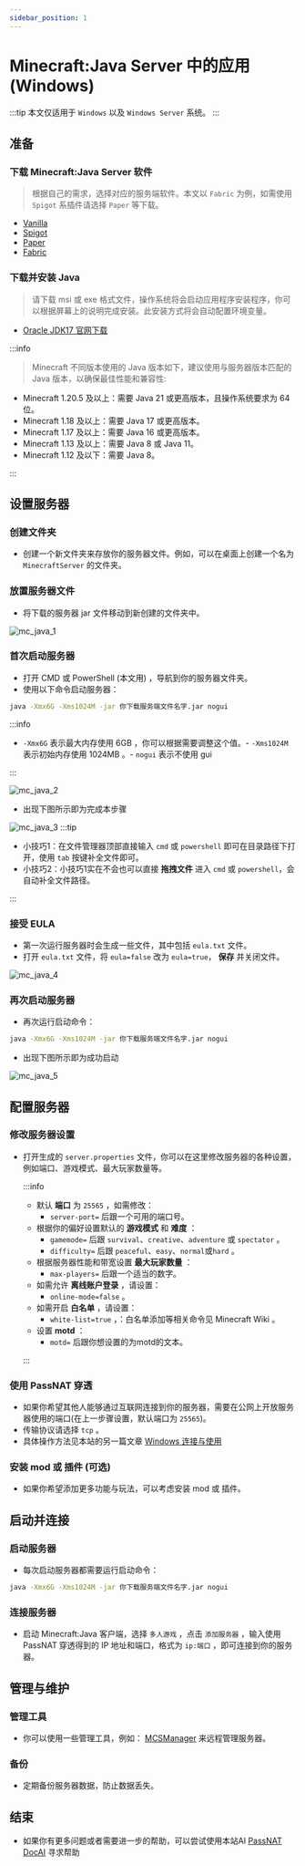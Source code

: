 ```yaml
---
sidebar_position: 1
---
```



# Minecraft:Java Server 中的应用 (Windows)

:::tip
本文仅适用于 `Windows` 以及 `Windows Server` 系统。
:::

## 准备

### 下载 Minecraft:Java Server 软件


> 根据自己的需求，选择对应的服务端软件。本文以 `Fabric` 为例，如需使用 `Spigot` 系插件请选择 `Paper` 等下载。

- [Vanilla](https://www.minecraft.net/zh-hans/download/server/)
- [Spigot](https://www.spigotmc.org/)
- [Paper](https://papermc.io/downloads/paper/)
- [Fabric](https://fabricmc.net/use/server/)

### 下载并安装 Java

> 请下载 msi 或 exe 格式文件，操作系统将会启动应用程序安装程序，你可以根据屏幕上的说明完成安装。此安装方式将会自动配置环境变量。

- [Oracle JDK17 官网下载](https://www.oracle.com/cn/java/technologies/downloads/#jdk17-windows)

:::info

> Minecraft 不同版本使用的 Java 版本如下，建议使用与服务器版本匹配的 Java 版本，以确保最佳性能和兼容性:

- Minecraft 1.20.5 及以上：需要 Java 21 或更高版本，且操作系统要求为 64 位。
- Minecraft 1.18 及以上：需要 Java 17 或更高版本。
- Minecraft 1.17 及以上：需要 Java 16 或更高版本。
- Minecraft 1.13 及以上：需要 Java 8 或 Java 11。
- Minecraft 1.12 及以下：需要 Java 8。

:::

## 设置服务器

### 创建文件夹

- 创建一个新文件夹来存放你的服务器文件。例如，可以在桌面上创建一个名为 `MinecraftServer` 的文件夹。

### 放置服务器文件

- 将下载的服务器 jar 文件移动到新创建的文件夹中。

<img src={mc_java_1} alt="mc_java_1" />

### 首次启动服务器

- 打开 CMD 或 PowerShell (本文用) ，导航到你的服务器文件夹。
- 使用以下命令启动服务器：

```cmd
java -Xmx6G -Xms1024M -jar 你下载服务端文件名字.jar nogui
```

:::info

- `-Xmx6G` 表示最大内存使用 6GB ，你可以根据需要调整这个值。- `-Xms1024M` 表示初始内存使用 1024MB 。- `nogui` 表示不使用 gui

:::

<img src={mc_java_2} alt="mc_java_2" />

- 出现下图所示即为完成本步骤

<img src={mc_java_3} alt="mc_java_3" />
:::tip

- 小技巧1：在文件管理器顶部直接输入 `cmd` 或 `powershell` 即可在目录路径下打开，使用 `tab` 按键补全文件即可。
- 小技巧2：小技巧1实在不会也可以直接 **拖拽文件** 进入 `cmd` 或 `powershell`，会自动补全文件路径。

:::

### 接受 EULA

- 第一次运行服务器时会生成一些文件，其中包括 `eula.txt` 文件。
- 打开 `eula.txt` 文件，将 `eula=false` 改为 `eula=true`， **保存** 并关闭文件。

<img src={mc_java_4} alt="mc_java_4" />

### 再次启动服务器

- 再次运行启动命令：

```cmd
java -Xmx6G -Xms1024M -jar 你下载服务端文件名字.jar nogui
```

- 出现下图所示即为成功启动

<img src={mc_java_5} alt="mc_java_5" />

## 配置服务器

### 修改服务器设置

- 打开生成的 `server.properties` 文件，你可以在这里修改服务器的各种设置，例如端口、游戏模式、最大玩家数量等。

  :::info

  - 默认 **端口** 为 `25565` ，如需修改：
    - `server-port=` 后跟一个可用的端口号。
  - 根据你的偏好设置默认的 **游戏模式** 和 **难度** ：
    - `gamemode=` 后跟 `survival`、`creative`、`adventure` 或 `spectator` 。
    - `difficulty=` 后跟 `peaceful`、`easy`、`normal`或`hard` 。
  - 根据服务器性能和带宽设置 **最大玩家数量** ：
    - `max-players=` 后跟一个适当的数字。
  - 如需允许 **离线账户登录** ，请设置：
    - `online-mode=false` 。
  - 如需开启 **白名单** ，请设置：
    - `white-list=true` ，：白名单添加等相关命令见 Minecraft Wiki 。
  - 设置 **motd** ：
    - `motd=` 后跟你想设置的为motd的文本。

  :::

### 使用 PassNAT 穿透

- 如果你希望其他人能够通过互联网连接到你的服务器，需要在公网上开放服务器使用的端口(在上一步骤设置，默认端口为 `25565`)。
- 传输协议请选择 `tcp` 。
- 具体操作方法见本站的另一篇文章 [Windows 连接与使用](../connection/windows)

### 安装 mod 或 插件 (可选)

- 如果你希望添加更多功能与玩法，可以考虑安装 mod 或 插件。

## 启动并连接

### 启动服务器

- 每次启动服务器都需要运行启动命令：

```cmd
java -Xmx6G -Xms1024M -jar 你下载服务端文件名字.jar nogui
```

### 连接服务器

- 启动 Minecraft:Java 客户端，选择 ``多人游戏`` ，点击 ``添加服务器`` ，输入使用 PassNAT 穿透得到的 IP 地址和端口，格式为 `ip:端口` ，即可连接到你的服务器。

## 管理与维护

### 管理工具

- 你可以使用一些管理工具，例如： [MCSManager](https://github.com/MCSManager/MCSManager) 来远程管理服务器。

### 备份

- 定期备份服务器数据，防止数据丢失。

## 结束

- 如果你有更多问题或者需要进一步的帮助，可以尝试使用本站AI [PassNAT DocAI](/aipage) 寻求帮助
